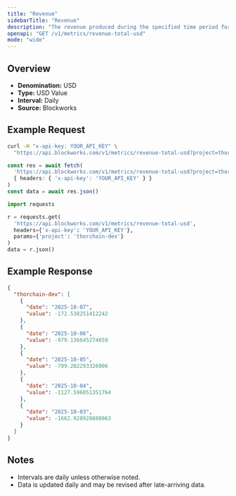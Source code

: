 ```yaml
---
title: "Revenue"
sidebarTitle: "Revenue"
description: "The revenue produced during the specified time period for given project."
openapi: "GET /v1/metrics/revenue-total-usd"
mode: "wide"
---
```


## Overview

- **Denomination:** USD
- **Type:** USD Value
- **Interval:** Daily
- **Source:** Blockworks

## Example Request

<CodeGroup>

```bash cURL
curl -H "x-api-key: YOUR_API_KEY" \
  "https://api.blockworks.com/v1/metrics/revenue-total-usd?project=thorchain-dex"
```

```typescript TypeScript
const res = await fetch(
  'https://api.blockworks.com/v1/metrics/revenue-total-usd?project=thorchain-dex',
  { headers: { 'x-api-key': 'YOUR_API_KEY' } }
)
const data = await res.json()
```

```python Python
import requests

r = requests.get(
  'https://api.blockworks.com/v1/metrics/revenue-total-usd',
  headers={'x-api-key': 'YOUR_API_KEY'},
  params={'project': 'thorchain-dex'}
)
data = r.json()
```

</CodeGroup>

## Example Response

```json
{
  "thorchain-dex": [
    {
      "date": "2025-10-07",
      "value": -172.538251412242
    },
    {
      "date": "2025-10-06",
      "value": -979.136645274659
    },
    {
      "date": "2025-10-05",
      "value": -799.282293326006
    },
    {
      "date": "2025-10-04",
      "value": -1127.596051351764
    },
    {
      "date": "2025-10-03",
      "value": -1662.928928880963
    }
  ]
}
```

## Notes
- Intervals are daily unless otherwise noted.
- Data is updated daily and may be revised after late-arriving data.